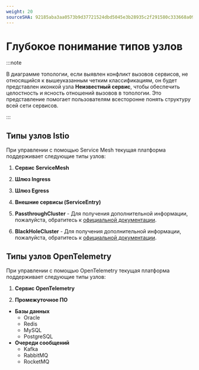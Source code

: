 ```yaml
---
weight: 20
sourceSHA: 92185aba3aa0573b9d37721524dbd5045e3b28935c2f291580c333668a092006
---
```


# Глубокое понимание типов узлов

:::note

В диаграмме топологии, если выявлен конфликт вызовов сервисов, не относящийся к вышеуказанным четким классификациям, он будет представлен иконкой узла **Неизвестный сервис**, чтобы обеспечить целостность и ясность отношений вызовов в топологии. Это представление помогает пользователям всесторонне понять структуру всей сети сервисов.

:::

## Типы узлов Istio

При управлении с помощью Service Mesh текущая платформа поддерживает следующие типы узлов:

1. **Сервис ServiceMesh**

2. **Шлюз Ingress**

3. **Шлюз Egress**

4. **Внешние сервисы (ServiceEntry)**

5. **PassthroughCluster** - Для получения дополнительной информации, пожалуйста, обратитесь к [официальной документации](https://istio.io/v1.20/blog/2019/monitoring-external-service-traffic/).

6. **BlackHoleCluster** - Для получения дополнительной информации, пожалуйста, обратитесь к [официальной документации](https://istio.io/v1.20/blog/2019/monitoring-external-service-traffic/).

## Типы узлов OpenTelemetry

При управлении с помощью OpenTelemetry текущая платформа поддерживает следующие типы узлов:

1. **Сервис OpenTelemetry**

2. **Промежуточное ПО**

- **Базы данных**
  - Oracle
  - Redis
  - MySQL
  - PostgreSQL
- **Очереди сообщений**
  - Kafka
  - RabbitMQ
  - RocketMQ
